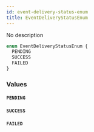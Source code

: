 ```yaml
---
id: event-delivery-status-enum
title: EventDeliveryStatusEnum
---
```



No description

```graphql
enum EventDeliveryStatusEnum {
  PENDING
  SUCCESS
  FAILED
}
```


### Values

#### `PENDING` 




#### `SUCCESS` 




#### `FAILED` 






